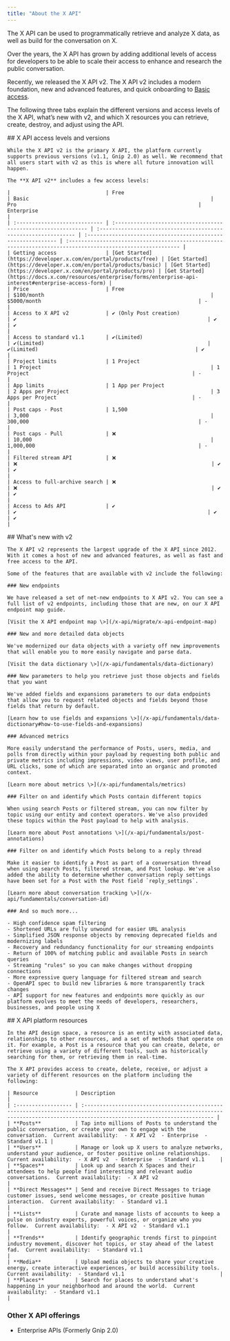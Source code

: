 ```yaml
---
title: "About the X API"
---
```


The X API can be used to programmatically retrieve and analyze X data, as well as build for the conversation on X.

Over the years, the X API has grown by adding additional levels of access for developers to be able to scale their access to enhance and research the public conversation.

Recently, we released the X API v2. The X API v2 includes a modern foundation, new and advanced features, and quick onboarding to [Basic access](https://developer.x.com/en/portal/products/basic).

The following three tabs explain the different versions and access levels of the X API, what’s new with v2, and which X resources you can retrieve, create, destroy, and adjust using the API.

<Tabs>
  <Tab title="Access levels and versions">
    ## X API access levels and versions

    While the X API v2 is the primary X API, the platform currently supports previous versions (v1.1, Gnip 2.0) as well. We recommend that all users start with v2 as this is where all future innovation will happen.

    The **X API v2** includes a few access levels:

    |                               | Free                                                           | Basic                                                           | Pro                                                           | Enterprise                                                                                                  |
    | :---------------------------- | :------------------------------------------------------------- | :-------------------------------------------------------------- | :------------------------------------------------------------ | :---------------------------------------------------------------------------------------------------------- |
    | Getting access                | [Get Started](https://developer.x.com/en/portal/products/free) | [Get Started](https://developer.x.com/en/portal/products/basic) | [Get Started](https://developer.x.com/en/portal/products/pro) | [Get Started](https://docs.x.com/resources/enterprise/forms/enterprise-api-interest#enterprise-access-form) |
    | Price                         | Free                                                           | $100/month                                                      | $5000/month                                                   | -                                                                                                           |
    | Access to X API v2            | ✔️ (Only Post creation)                                        | ✔️                                                              | ✔️                                                            | ✔️                                                                                                          |
    | Access to standard v1.1       | ✔️(Limited)                                                    | ✔️(Limited)                                                     | ✔️(Limited)                                                   | ✔️                                                                                                          |
    | Project limits                | 1 Project                                                      | 1 Project                                                       | 1 Project                                                     | -                                                                                                           |
    | App limits                    | 1 App per Project                                              | 2 Apps per Project                                              | 3 Apps per Project                                            | -                                                                                                           |
    | Post caps - Post              | 1,500                                                          | 3,000                                                           | 300,000                                                       | -                                                                                                           |
    | Post caps - Pull              | ❌                                                              | 10,000                                                          | 1,000,000                                                     | -                                                                                                           |
    | Filtered stream API           | ❌                                                              | ❌                                                               | ✔️                                                            | ✔️                                                                                                          |
    | Access to full-archive search | ❌                                                              | ❌                                                               | ✔️                                                            | ✔️                                                                                                          |
    | Access to Ads API             | ✔️                                                             | ✔️                                                              | ✔️                                                            | ✔️                                                                                                          |
  </Tab>
  <Tab title="What's new with v2">
    ## What's new with v2

    The X API v2 represents the largest upgrade of the X API since 2012. With it comes a host of new and advanced features, as well as fast and free access to the API.

    Some of the features that are available with v2 include the following:

    ### New endpoints

    We have released a set of net-new endpoints to X API v2. You can see a full list of v2 endpoints, including those that are new, on our X API endpoint map guide.

    [Visit the X API endpoint map \>](/x-api/migrate/x-api-endpoint-map)

    ### New and more detailed data objects

    We've modernized our data objects with a variety off new improvements that will enable you to more easily navigate and parse data.

    [Visit the data dictionary \>](/x-api/fundamentals/data-dictionary)

    ### New parameters to help you retrieve just those objects and fields that you want

    We've added fields and expansions parameters to our data endpoints that allow you to request related objects and fields beyond those fields that return by default.

    [Learn how to use fields and expansions \>](/x-api/fundamentals/data-dictionary#how-to-use-fields-and-expansions)

    ### Advanced metrics

    More easily understand the performance of Posts, users, media, and polls from directly within your payload by requesting both public and private metrics including impressions, video views, user profile, and URL clicks, some of which are separated into an organic and promoted context.

    [Learn more about metrics \>](/x-api/fundamentals/metrics)

    ### Filter on and identify which Posts contain different topics

    When using search Posts or filtered stream, you can now filter by topic using our entity and context operators. We've also provided these topics within the Post payload to help with analysis.

    [Learn more about Post annotations \>](/x-api/fundamentals/post-annotations)

    ### Filter on and identify which Posts belong to a reply thread

    Make it easier to identify a Post as part of a conversation thread when using search Posts, filtered stream, and Post lookup. We've also added the ability to determine whether conversation reply settings have been set for a Post with the Post field `reply_settings`.

    [Learn more about conversation tracking \>](/x-api/fundamentals/conversation-id)

    ### And so much more...

    - High confidence spam filtering
    - Shortened URLs are fully unwound for easier URL analysis
    - Simplified JSON response objects by removing deprecated fields and modernizing labels
    - Recovery and redundancy functionality for our streaming endpoints
    - Return of 100% of matching public and available Posts in search queries
    - Streaming "rules" so you can make changes without dropping connections
    - More expressive query language for filtered stream and search
    - OpenAPI spec to build new libraries & more transparently track changes
    - API support for new features and endpoints more quickly as our platform evolves to meet the needs of developers, researchers, businesses, and people using X
  </Tab>
  <Tab title="X API resources">
    ## X API platform resources

    In the API design space, a resource is an entity with associated data, relationships to other resources, and a set of methods that operate on it. For example, a Post is a resource that you can create, delete, or retrieve using a variety of different tools, such as historically searching for them, or retrieving them in real-time.

    The X API provides access to create, delete, receive, or adjust a variety of different resources on the platform including the following:

    | Resource            | Description                                                                                                                                                                             |
    | :------------------ | :-------------------------------------------------------------------------------------------------------------------------------------------------------------------------------------- |
    | **Posts**           | Tap into millions of Posts to understand the public conversation, or create your own to engage with the conversation.  Current availability:  - X API v2  - Enterprise  - Standard v1.1 |
    | **Users**           | Manage or look up X users to analyze networks, understand your audience, or foster positive online relationships.  Current availability:  - X API v2  - Enterprise  - Standard v1.1     |
    | **Spaces**          | Look up and search X Spaces and their attendees to help people find interesting and relevant audio conversations.  Current availability:  - X API v2                                    |
    | **Direct Messages** | Send and receive Direct Messages to triage customer issues, send welcome messages, or create positive human interaction.  Current availability:  - Standard v1.1                        |
    | **Lists**           | Curate and manage lists of accounts to keep a pulse on industry experts, powerful voices, or organize who you follow.  Current availability:  - X API v2  - Standard v1.1               |
    | **Trends**          | Identify geographic trends first to pinpoint industry movement, discover hot topics, or stay ahead of the latest fad.  Current availability:  - Standard v1.1                           |
    | **Media**           | Upload media objects to share your creative energy, create interactive experiences, or build accessibility tools.  Current availability:  - Standard v1.1                               |
    | **Places**          | Search for places to understand what's happening in your neighborhood and around the world.  Current availability:  - Standard v1.1                                                     |
  </Tab>
</Tabs>

### Other X API offerings

- Enterprise APIs (Formerly Gnip 2.0)